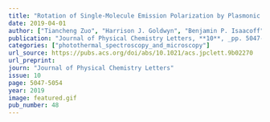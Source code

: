 ```yaml
---
title: "Rotation of Single-Molecule Emission Polarization by Plasmonic Nanorods"
date: 2019-04-01
author: ["Tiancheng Zuo", "Harrison J. Goldwyn", "Benjamin P. Isaacoff", "David J. Masiello", "Julie S. Biteen"]
publication: "Journal of Physical Chemistry Letters, **10**, _pp. 5047-5054_ (2019)."
categories: ["photothermal_spectroscopy_and_microscopy"]
url_source: https://pubs.acs.org/doi/abs/10.1021/acs.jpclett.9b02270
url_preprint: 
journ: "Journal of Physical Chemistry Letters"
issue: 10
page: 5047-5054
year: 2019
image: featured.gif
pub_number: 48
---
```

